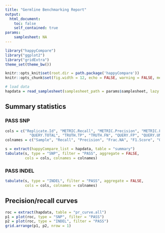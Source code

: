 ```yaml
---
title: "Germline Benchmarking Report"
output:
  html_document:
    toc: false
    self_contained: true
params:
    samplesheet: NA
---
```


```r
library("happyCompare")
library("ggplot2")
library("gridExtra")
theme_set(theme_bw())

knitr::opts_knit$set(root.dir = path.package('happyCompare'))
knitr::opts_chunk$set(fig.width = 12, echo = FALSE, warning = FALSE, message = FALSE)
```

```r
# load data
hapdata = read_samplesheet(samplesheet_path = params$samplesheet, lazy = FALSE)
```

## Summary statistics

### PASS SNP
```r
cols = c("Replicate.Id", "METRIC.Recall", "METRIC.Precision", "METRIC.Frac_NA", "METRIC.F1_Score",
           "QUERY.TOTAL", "TRUTH.TP", "TRUTH.FN", "QUERY.FP", "QUERY.UNK")
colnames = c("Sample", "Recall", "Precision", "Frac.NA", "F1.Score", "QUERY.TOTAL", "TP", "FN", "FP", "UNK")

s = extract(happyCompare_list = hapdata, table = "summary")
tabulate(s, type = "SNP", filter = "PASS", aggregate = FALSE, 
         cols = cols, colnames = colnames)
```

### PASS INDEL
```r
tabulate(s, type = "INDEL", filter = "PASS", aggregate = FALSE, 
         cols = cols, colnames = colnames)
```

## Precision/recall curves

```r
roc = extract(hapdata, table = "pr_curve.all")
p1 = plot(roc, type = "SNP", filter = "PASS")  
p2 = plot(roc, type = "INDEL", filter = "PASS")
grid.arrange(p1, p2, nrow = 1)
```